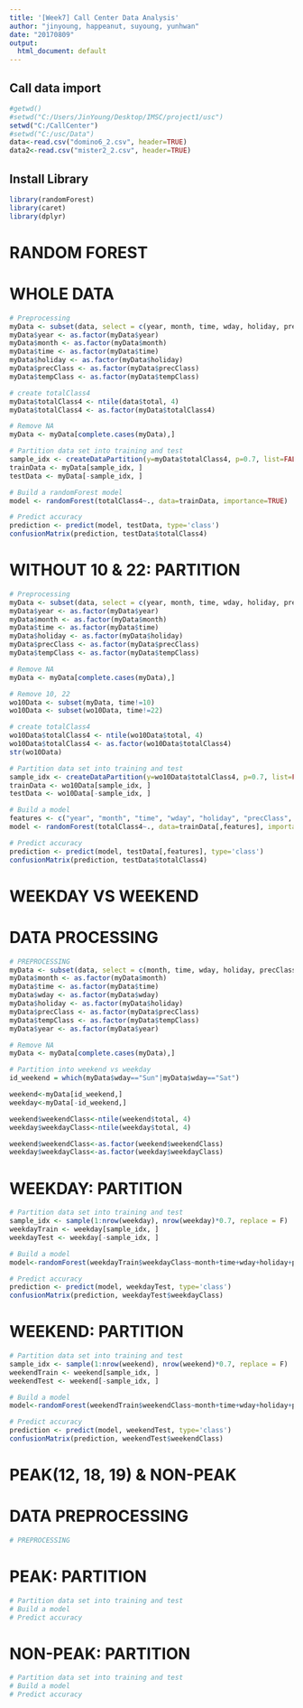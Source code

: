 ```yaml
---
title: '[Week7] Call Center Data Analysis'
author: "jinyoung, happeanut, suyoung, yunhwan"
date: "20170809"
output:
  html_document: default
---
```


## Call data import
```r
#getwd()
#setwd("C:/Users/JinYoung/Desktop/IMSC/project1/usc")
setwd("C:/CallCenter")
#setwd("C:/usc/Data")
data<-read.csv("domino6_2.csv", header=TRUE)
data2<-read.csv("mister2_2.csv", header=TRUE)
```

## Install Library
```r
library(randomForest)
library(caret)
library(dplyr)
```

# RANDOM FOREST
# WHOLE DATA
```r
# Preprocessing
myData <- subset(data, select = c(year, month, time, wday, holiday, precClass, tempClass))
myData$year <- as.factor(myData$year)
myData$month <- as.factor(myData$month)
myData$time <- as.factor(myData$time)
myData$holiday <- as.factor(myData$holiday)
myData$precClass <- as.factor(myData$precClass)
myData$tempClass <- as.factor(myData$tempClass)

# create totalClass4
myData$totalClass4 <- ntile(data$total, 4)
myData$totalClass4 <- as.factor(myData$totalClass4)

# Remove NA
myData <- myData[complete.cases(myData),]

# Partition data set into training and test
sample_idx <- createDataPartition(y=myData$totalClass4, p=0.7, list=FALSE)
trainData <- myData[sample_idx, ]
testData <- myData[-sample_idx, ]

# Build a randomForest model
model <- randomForest(totalClass4~., data=trainData, importance=TRUE)

# Predict accuracy
prediction <- predict(model, testData, type='class')
confusionMatrix(prediction, testData$totalClass4)
```

# WITHOUT 10 & 22: PARTITION
```r
# Preprocessing
myData <- subset(data, select = c(year, month, time, wday, holiday, precClass, tempClass, total))
myData$year <- as.factor(myData$year)
myData$month <- as.factor(myData$month)
myData$time <- as.factor(myData$time)
myData$holiday <- as.factor(myData$holiday)
myData$precClass <- as.factor(myData$precClass)
myData$tempClass <- as.factor(myData$tempClass)

# Remove NA
myData <- myData[complete.cases(myData),]

# Remove 10, 22
wo10Data <- subset(myData, time!=10)
wo10Data <- subset(wo10Data, time!=22)

# create totalClass4
wo10Data$totalClass4 <- ntile(wo10Data$total, 4)
wo10Data$totalClass4 <- as.factor(wo10Data$totalClass4)
str(wo10Data)

# Partition data set into training and test
sample_idx <- createDataPartition(y=wo10Data$totalClass4, p=0.7, list=FALSE)
trainData <- wo10Data[sample_idx, ]
testData <- wo10Data[-sample_idx, ]

# Build a model
features <- c("year", "month", "time", "wday", "holiday", "precClass", "tempClass", "totalClass4")
model <- randomForest(totalClass4~., data=trainData[,features], importance=TRUE)

# Predict accuracy
prediction <- predict(model, testData[,features], type='class')
confusionMatrix(prediction, testData$totalClass4)
```

# WEEKDAY VS WEEKEND
# DATA PROCESSING
```r
# PREPROCESSING
myData <- subset(data, select = c(month, time, wday, holiday, precClass, tempClass,year,total))
myData$month <- as.factor(myData$month)
myData$time <- as.factor(myData$time)
myData$wday <- as.factor(myData$wday)
myData$holiday <- as.factor(myData$holiday)
myData$precClass <- as.factor(myData$precClass)
myData$tempClass <- as.factor(myData$tempClass)
myData$year <- as.factor(myData$year)

# Remove NA
myData <- myData[complete.cases(myData),]

# Partition into weekend vs weekday
id_weekend = which(myData$wday=="Sun"|myData$wday=="Sat")

weekend<-myData[id_weekend,]
weekday<-myData[-id_weekend,]

weekend$weekendClass<-ntile(weekend$total, 4)
weekday$weekdayClass<-ntile(weekday$total, 4)

weekend$weekendClass<-as.factor(weekend$weekendClass)
weekday$weekdayClass<-as.factor(weekday$weekdayClass)
```

# WEEKDAY: PARTITION
```r
# Partition data set into training and test
sample_idx <- sample(1:nrow(weekday), nrow(weekday)*0.7, replace = F)
weekdayTrain <- weekday[sample_idx, ]
weekdayTest <- weekday[-sample_idx, ]

# Build a model
model<-randomForest(weekdayTrain$weekdayClass~month+time+wday+holiday+precClass+tempClass+year, data=weekdayTrain, importance=TRUE)

# Predict accuracy
prediction <- predict(model, weekdayTest, type='class')
confusionMatrix(prediction, weekdayTest$weekdayClass)
```

# WEEKEND: PARTITION
```r
# Partition data set into training and test
sample_idx <- sample(1:nrow(weekend), nrow(weekend)*0.7, replace = F)
weekendTrain <- weekend[sample_idx, ]
weekendTest <- weekend[-sample_idx, ]

# Build a model
model<-randomForest(weekendTrain$weekendClass~month+time+wday+holiday+precClass+tempClass+year, data=weekendTrain, importance=TRUE)

# Predict accuracy
prediction <- predict(model, weekendTest, type='class')
confusionMatrix(prediction, weekendTest$weekendClass)
```

# PEAK(12, 18, 19) & NON-PEAK
# DATA PREPROCESSING
```r
# PREPROCESSING

```

# PEAK: PARTITION
```r
# Partition data set into training and test
# Build a model
# Predict accuracy
```

# NON-PEAK: PARTITION
```r
# Partition data set into training and test
# Build a model
# Predict accuracy
```